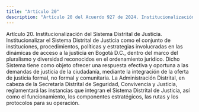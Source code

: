 ```yaml
---
title: "Artículo 20"
description: "Artículo 20 del Acuerdo 927 de 2024. Institucionalización del Sistema Distrital de Justicia."
---
```


Artículo 20. Institucionalización del Sistema Distrital de Justicia. Institucionalizar el Sistema Distrital de Justicia como el conjunto de instituciones, procedimientos, políticas y estrategias involucradas en las dinámicas de acceso a la justicia en Bogotá D.C., dentro del marco del pluralismo y diversidad reconocidos en el ordenamiento jurídico. Dicho Sistema tiene como objeto ofrecer una respuesta efectiva y oportuna a las demandas de justicia de la ciudadanía, mediante la integración de la oferta de justicia formal, no formal y comunitaria.
La Administración Distrital, en cabeza de la Secretaría Distrital de Seguridad, Convivencia y Justicia, reglamentará las instancias que integran el Sistema Distrital de Justicia, así como el funcionamiento, los componentes estratégicos, las rutas y los protocolos para su operación.
